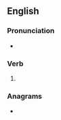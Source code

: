 {{also|re-ran}}
==English==

===Pronunciation===
* {{IPA|en|/ˈɹiːɹæn/}}

===Verb===
{{head|en|verb form}}

# {{en-simple past of|rerun}}

===Anagrams===
* {{anagrams|en|a=aenrr|Arner}}
